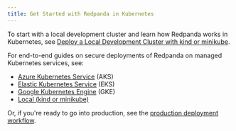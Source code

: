 ```yaml
---
title: Get Started with Redpanda in Kubernetes
---
```


<head>
    <meta name="title" content="Get Started with Redpanda in Kubernetes | Redpanda Docs"/>
    <meta name="description" content="Find guides for setting up a three-broker Redpanda cluster in different Kubernetes platforms."/>
    <link rel="canonical" href="https://docs.redpanda.com/docs/deploy/deployment-option/self-hosted/kubernetes/get-started-dev/" />
</head>


To start with a local development cluster and learn how Redpanda works in Kubernetes, see [Deploy a Local Development Cluster with kind or minikube](../local-guide).

For end-to-end guides on secure deployments of Redpanda on managed Kubernetes services, see:

- [Azure Kubernetes Service](../aks-guide) (AKS)
- [Elastic Kubernetes Service](../eks-guide) (EKS)
- [Google Kubernetes Engine](../gke-guide) (GKE)
- [Local (kind or minikube)](../kubernetes/local-guide.mdx)

Or, if you're ready to go into production, see the [production deployment workflow](../production-workflow).

<OperatorNote/>
